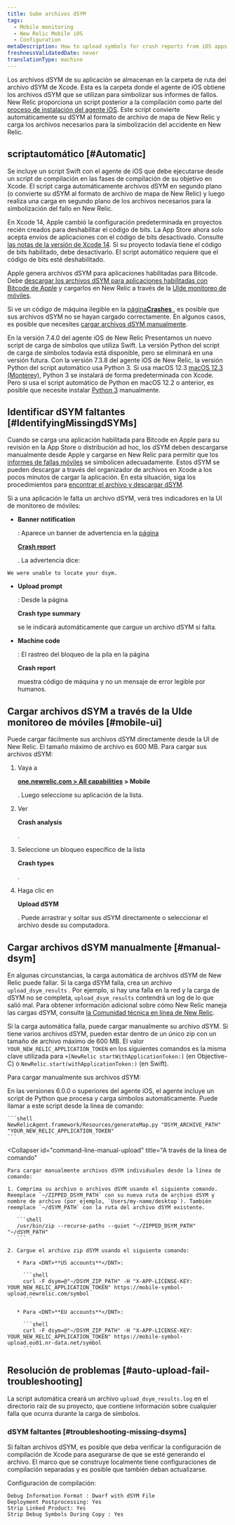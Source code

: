 ```yaml
---
title: Sube archivos dSYM
tags:
  - Mobile monitoring
  - New Relic Mobile iOS
  - Configuration
metaDescription: How to upload symbols for crash reports from iOS apps monitored with New Relic mobile monitoring.
freshnessValidatedDate: never
translationType: machine
---
```


Los archivos dSYM de su aplicación se almacenan en la carpeta de ruta del archivo dSYM de Xcode. Esta es la carpeta donde el agente de iOS obtiene los archivos dSYM que se utilizan para simbolizar sus informes de fallos. New Relic proporciona un script posterior a la compilación como parte del [proceso de instalación del agente iOS](/docs/mobile-monitoring/new-relic-mobile-ios/installation/spm-installation/#configure-using-swift-package-manager). Este script convierte automáticamente su dSYM al formato de archivo de mapa de New Relic y carga los archivos necesarios para la simbolización del accidente en New Relic.

## scriptautomático [#Automatic]

Se incluye un script Swift con el agente de iOS que debe ejecutarse desde un script de compilación en las fases de compilación de su objetivo en Xcode. El script carga automáticamente archivos dSYM en segundo plano (o convierte su dSYM al formato de archivo de mapa de New Relic) y luego realiza una carga en segundo plano de los archivos necesarios para la simbolización del fallo en New Relic.

En Xcode 14, Apple cambió la configuración predeterminada en proyectos recién creados para deshabilitar el código de bits. La App Store ahora solo acepta envíos de aplicaciones con el código de bits desactivado. Consulte [las notas de la versión de Xcode 14](https://developer.apple.com/documentation/xcode-release-notes/xcode-14-release-notes). Si su proyecto todavía tiene el código de bits habilitado, debe desactivarlo. El script automático requiere que el código de bits esté deshabilitado.

Apple genera archivos dSYM para aplicaciones habilitadas para Bitcode. Debe [descargar los archivos dSYM para aplicaciones habilitadas con Bitcode de Apple](/docs/mobile-monitoring/new-relic-mobile-ios/install-configure/retrieve-upload-dsyms-bitcode-enabled-apps) y cargarlos en New Relic a través de la [UIde monitoreo de móviles](#mobile-ui).

Si ve un código de máquina ilegible en la [página<DNT>**Crashes**</DNT> ](/docs/mobile-monitoring/mobile-monitoring-ui/crashes/mobile-apps-crashes-dashboard), es posible que sus archivos dSYM no se hayan cargado correctamente. En algunos casos, es posible que necesites [cargar archivos dSYM manualmente](#manual-dsym).

En la versión 7.4.0 del agente iOS de New Relic Presentamos un nuevo script de carga de símbolos que utiliza Swift. La versión Python del script de carga de símbolos todavía está disponible, pero se eliminará en una versión futura. Con la versión 7.3.8 del agente iOS de New Relic, la versión Python del script automático usa Python 3. Si usa macOS 12.3 [macOS 12.3 (Monterey)](https://developer.apple.com/documentation/macos-release-notes/macos-12_3-release-notes), Python 3 se instalará de forma predeterminada con Xcode. Pero si usa el script automático de Python en macOS 12.2 o anterior, es posible que necesite instalar [Python 3](https://www.python.org/downloads/mac-osx/) manualmente.

## Identificar dSYM faltantes [#IdentifyingMissingdSYMs]

Cuando se carga una aplicación habilitada para Bitcode en Apple para su revisión en la App Store o distribución ad hoc, los dSYM deben descargarse manualmente desde Apple y cargarse en New Relic para permitir que los [informes de fallas móviles](/docs/mobile-monitoring/new-relic-mobile/getting-started/ios-agent-crash-reporting) se simbolicen adecuadamente. Estos dSYM se pueden descargar a través del organizador de archivos en Xcode a los pocos minutos de cargar la aplicación. En esta situación, siga los procedimientos para [encontrar el archivo y descargar dSYM](#Archive).

Si a una aplicación le falta un archivo dSYM, verá tres indicadores en la UI de monitoreo de móviles:

* <DNT>**Banner notification**</DNT>

  : Aparece un banner de advertencia en la [página](/docs/mobile-monitoring/mobile-monitoring-ui/crashes/mobile-apps-crash-report-dashboard)

  <DNT>[**Crash report**](/docs/mobile-monitoring/mobile-monitoring-ui/crashes/mobile-apps-crash-report-dashboard)</DNT>

  [ ](/docs/mobile-monitoring/mobile-monitoring-ui/crashes/mobile-apps-crash-report-dashboard). La advertencia dice:

```
We were unable to locate your dsym.
```

* <DNT>**Upload prompt**</DNT>

  : Desde la página

  <DNT>**Crash type summary**</DNT>

  se le indicará automáticamente que cargue un archivo dSYM si falta.

* <DNT>**Machine code**</DNT>

  : El rastreo del bloqueo de la pila en la página

  <DNT>**Crash report**</DNT>

  muestra código de máquina y no un mensaje de error legible por humanos.

## Cargar archivos dSYM a través de la UIde monitoreo de móviles [#mobile-ui]

Puede cargar fácilmente sus archivos dSYM directamente desde la UI de New Relic. El tamaño máximo de archivo es 600 MB. Para cargar sus archivos dSYM:

1. Vaya a

   <DNT>**[one.newrelic.com > All capabilities](https://one.newrelic.com/all-capabilities) > Mobile**</DNT>

   . Luego seleccione su aplicación de la lista.

2. Ver

   <DNT>**Crash analysis**</DNT>

   .

3. Seleccione un bloqueo específico de la lista

   <DNT>**Crash types**</DNT>

   .

4. Haga clic en

   <DNT>**Upload dSYM**</DNT>

   . Puede arrastrar y soltar sus dSYM directamente o seleccionar el archivo desde su computadora.

## Cargar archivos dSYM manualmente [#manual-dsym]

En algunas circunstancias, la carga automática de archivos dSYM de New Relic puede fallar. Si la carga dSYM falla, crea un archivo `upload_dsym_results` . Por ejemplo, si hay una falla en la red y la carga de dSYM no se completa, `upload_dsym_results` contendrá un log de lo que salió mal. Para obtener información adicional sobre cómo New Relic maneja las cargas dSYM, consulte [la Comunidad técnica en línea de New Relic](https://discuss.newrelic.com/t/relic-solution-ios-dsym-upload-deep-dive/42513).

Si la carga automática falla, puede cargar manualmente su archivo dSYM. Si tiene varios archivos dSYM, pueden estar dentro de un único zip con un tamaño de archivo máximo de 600 MB. El valor `YOUR_NEW_RELIC_APPLICATION_TOKEN` en los siguientes comandos es la misma clave utilizada para `+[NewRelic startWithApplicationToken:]` (en Objective-C) o `NewRelic.start(withApplicationToken:)` (en Swift).

Para cargar manualmente sus archivos dSYM:

<CollapserGroup>
  <Collapser
    id="python-manual-upload"
    title="A través del script Python (versiones del agente 6.0.0 o superiores)"
  >
    En las versiones 6.0.0 o superiores del agente iOS, el agente incluye un script de Python que procesa y carga símbolos automáticamente. Puede llamar a este script desde la línea de comando:

    ```shell
    NewRelicAgent.framework/Resources/generateMap.py "DSYM_ARCHIVE_PATH" "YOUR_NEW_RELIC_APPLICATION_TOKEN"
    ```
  </Collapser>

  <Collapser
    id="command-line-manual-upload"
    title="A través de la línea de comando"
  >
    Para cargar manualmente archivos dSYM individuales desde la línea de comando:

    1. Comprima su archivo o archivos dSYM usando el siguiente comando. Reemplace `~/ZIPPED_DSYM_PATH` con su nueva ruta de archivo dSYM y nombre de archivo (por ejemplo, `Users/my-name/desktop`). También reemplace `~/dSYM_PATH` con la ruta del archivo dSYM existente.

       ```shell
       /usr/bin/zip --recurse-paths --quiet "~/ZIPPED_DSYM_PATH" "~/dSYM_PATH"
       ```

    2. Cargue el archivo zip dSYM usando el siguiente comando:

       * Para <DNT>**US accounts**</DNT>:

         ```shell
         curl -F dsym=@"~/DSYM_ZIP_PATH" -H "X-APP-LICENSE-KEY: YOUR_NEW_RELIC_APPLICATION_TOKEN" https://mobile-symbol-upload.newrelic.com/symbol
         ```

       * Para <DNT>**EU accounts**</DNT>:

         ```shell
         curl -F dsym=@"~/DSYM_ZIP_PATH" -H "X-APP-LICENSE-KEY: YOUR_NEW_RELIC_APPLICATION_TOKEN" https://mobile-symbol-upload.eu01.nr-data.net/symbol
         ```
  </Collapser>
</CollapserGroup>

## Resolución de problemas [#auto-upload-fail-troubleshooting]

La script automática creará un archivo `upload_dsym_results.log` en el directorio raíz de su proyecto, que contiene información sobre cualquier falla que ocurra durante la carga de símbolos.

### dSYM faltantes [#troubleshooting-missing-dsyms]

Si faltan archivos dSYM, es posible que deba verificar la configuración de compilación de Xcode para asegurarse de que se esté generando el archivo. El marco que se construye localmente tiene configuraciones de compilación separadas y es posible que también deban actualizarse.

Configuración de compilación:

```
Debug Information Format : Dwarf with dSYM File
Deployment Postprocessing: Yes
Strip Linked Product: Yes
Strip Debug Symbols During Copy : Yes
```